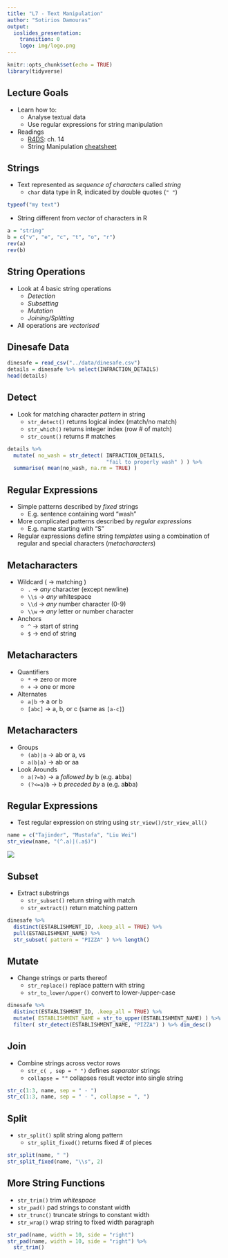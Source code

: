 ```yaml
---
title: "L7 - Text Manipulation"
author: "Sotirios Damouras"
output:  
  ioslides_presentation:
    transition: 0
    logo: img/logo.png
---
```


```r
knitr::opts_chunk$set(echo = TRUE)
library(tidyverse)
```


## Lecture Goals 

- Learn how to:
    + Analyse textual data 
    + Use regular expressions for string manipulation
    
- Readings 
    + [R4DS](http://r4ds.had.co.nz/): ch. 14
    + String Manipulation  [cheatsheet](https://github.com/rstudio/cheatsheets/raw/master/strings.pdf)


## Strings

- Text represented as *sequence of characters* called *string*
    + `char` data type in R, indicated by double quotes (`" "`)
    
```r
typeof("my text")
```

- String different from *vector* of characters in R
```r
a = "string"
b = c("v", "e", "c", "t", "o", "r")
rev(a)
rev(b)
```

## String Operations

- Look at 4 basic string operations 
    + *Detection*
    + *Subsetting*
    + *Mutation*
    + *Joining/Splitting*
    
- All operations are *vectorised*     


## Dinesafe Data

```r
dinesafe = read_csv("../data/dinesafe.csv")
details = dinesafe %>% select(INFRACTION_DETAILS)
head(details)
```

## Detect

- Look for matching character *pattern* in string
    + `str_detect()` returns logical index (match/no match)
    + `str_which()` returns integer index (row # of match)
    + `str_count()` returns # matches 

```r
details %>% 
  mutate( no_wash = str_detect( INFRACTION_DETAILS, 
                                "fail to properly wash" ) ) %>% 
  summarise( mean(no_wash, na.rm = TRUE) )
```

## Regular Expressions

- Simple patterns described by *fixed* strings
    + E.g. sentence containing word "wash" 

- More complicated patterns described by *regular expressions*
    + E.g. name starting with "S"  
    
- Regular expressions define string *templates* using a combination of regular and special characters (*metacharacters*) 


## Metacharacters

- Wildcard ( $\rightarrow$ matching )
    + `.` $\rightarrow$ *any* character (except newline)
    + `\\s` $\rightarrow$ *any* whitespace 
    + `\\d` $\rightarrow$ *any* number character (0-9)
    + `\\w` $\rightarrow$ *any* letter or number character
    
- Anchors 
    + `^` $\rightarrow$ start of string
    + `$` $\rightarrow$ end of string
    
    
## Metacharacters

- Quantifiers 
    + `*` $\rightarrow$ zero or more
    + `+` $\rightarrow$ one or more

- Alternates    
    + `a|b` $\rightarrow$ a or b
    + `[abc]` $\rightarrow$ a, b, or c (same as `[a-c]`) 

## Metacharacters

- Groups 
    + `(ab)|a` $\rightarrow$ ab or a, vs
    + `a(b|a)` $\rightarrow$ ab or aa

- Look Arounds     
    + `a(?=b)` $\rightarrow$ a *followed by* b (e.g. **a**bba)
    + `(?<=a)b` $\rightarrow$ b *preceded by* a (e.g. a**b**ba)


## Regular Expressions

- Test regular expression on string using `str_view()/str_view_all()`


```r
name = c("Tajinder", "Mustafa", "Liu Wei")
str_view(name, "(^.a)|(.a$)")
```

![](img/regex.PNG)

## Subset

- Extract substrings 
    + `str_subset()` return string with match
    + `str_extract()` return matching pattern

```r
dinesafe %>% 
  distinct(ESTABLISHMENT_ID, .keep_all = TRUE) %>% 
  pull(ESTABLISHMENT_NAME) %>% 
  str_subset( pattern = "PIZZA" ) %>% length()
```

## Mutate

- Change strings or parts thereof
    + `str_replace()` replace pattern with string
    + `str_to_lower/upper()` convert to lower-/upper-case 
   
```r
dinesafe %>% 
  distinct(ESTABLISHMENT_ID, .keep_all = TRUE) %>% 
  mutate( ESTABLISHMENT_NAME = str_to_upper(ESTABLISHMENT_NAME) ) %>% 
  filter( str_detect(ESTABLISHMENT_NAME, "PIZZA") ) %>% dim_desc()
```


## Join 

- Combine strings across vector rows
    + `str_c( , sep = " ")` defines *separator* strings
    + `collapse = ""` collapses result vector into single string

```r
str_c(1:3, name, sep = " - ")
str_c(1:3, name, sep = " - ", collapse = ", ")
```


## Split

- `str_split()` split string along pattern
     + `str_split_fixed()` returns fixed # of pieces
     
```r
str_split(name, " ")
str_split_fixed(name, "\\s", 2)
```

## More String Functions

- `str_trim()` trim *whitespace*
- `str_pad()` pad strings to constant width
- `str_trunc()` truncate strings to constant width
- `str_wrap()` wrap string to fixed width paragraph

```r
str_pad(name, width = 10, side = "right")
str_pad(name, width = 10, side = "right") %>% 
  str_trim()
```

